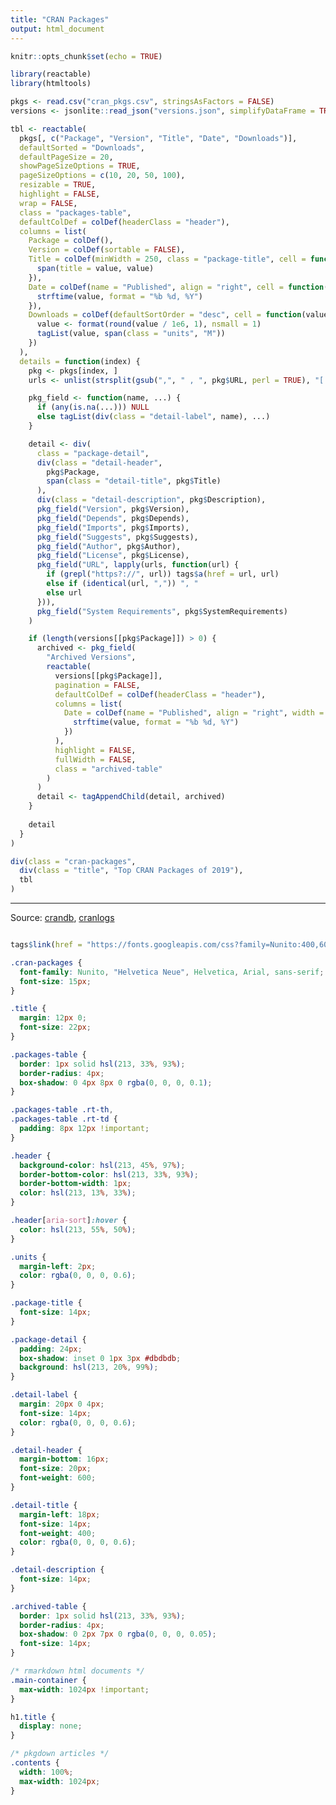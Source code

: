 ```yaml
---
title: "CRAN Packages"
output: html_document
---
```


```r
knitr::opts_chunk$set(echo = TRUE)
```

```r
library(reactable)
library(htmltools)

pkgs <- read.csv("cran_pkgs.csv", stringsAsFactors = FALSE)
versions <- jsonlite::read_json("versions.json", simplifyDataFrame = TRUE)

tbl <- reactable(
  pkgs[, c("Package", "Version", "Title", "Date", "Downloads")],
  defaultSorted = "Downloads",
  defaultPageSize = 20,
  showPageSizeOptions = TRUE,
  pageSizeOptions = c(10, 20, 50, 100),
  resizable = TRUE,
  highlight = FALSE,
  wrap = FALSE,
  class = "packages-table",
  defaultColDef = colDef(headerClass = "header"),
  columns = list(
    Package = colDef(),
    Version = colDef(sortable = FALSE),
    Title = colDef(minWidth = 250, class = "package-title", cell = function(value) {
      span(title = value, value)
    }),
    Date = colDef(name = "Published", align = "right", cell = function(value) {
      strftime(value, format = "%b %d, %Y")
    }),
    Downloads = colDef(defaultSortOrder = "desc", cell = function(value) {
      value <- format(round(value / 1e6, 1), nsmall = 1)
      tagList(value, span(class = "units", "M"))
    })
  ),
  details = function(index) {
    pkg <- pkgs[index, ]
    urls <- unlist(strsplit(gsub(",", " , ", pkg$URL, perl = TRUE), "[ \n]"))

    pkg_field <- function(name, ...) {
      if (any(is.na(...))) NULL
      else tagList(div(class = "detail-label", name), ...)
    }

    detail <- div(
      class = "package-detail",
      div(class = "detail-header", 
        pkg$Package,
        span(class = "detail-title", pkg$Title)
      ),
      div(class = "detail-description", pkg$Description),
      pkg_field("Version", pkg$Version),
      pkg_field("Depends", pkg$Depends),
      pkg_field("Imports", pkg$Imports),
      pkg_field("Suggests", pkg$Suggests),
      pkg_field("Author", pkg$Author),
      pkg_field("License", pkg$License),
      pkg_field("URL", lapply(urls, function(url) {
        if (grepl("https?://", url)) tags$a(href = url, url)
        else if (identical(url, ",")) ", "
        else url
      })),
      pkg_field("System Requirements", pkg$SystemRequirements)
    )

    if (length(versions[[pkg$Package]]) > 0) {
      archived <- pkg_field(
        "Archived Versions",
        reactable(
          versions[[pkg$Package]],
          pagination = FALSE,
          defaultColDef = colDef(headerClass = "header"),
          columns = list(
            Date = colDef(name = "Published", align = "right", width = 120, cell = function(value) {
              strftime(value, format = "%b %d, %Y")
            })
          ),
          highlight = FALSE,
          fullWidth = FALSE,
          class = "archived-table"
        )
      )
      detail <- tagAppendChild(detail, archived)
    }
    
    detail
  }
)

div(class = "cran-packages",
  div(class = "title", "Top CRAN Packages of 2019"),
  tbl
)
```

---

Source: [crandb](https://github.com/r-hub/crandb), [cranlogs](https://github.com/r-hub/cranlogs)

```r
```

```r
tags$link(href = "https://fonts.googleapis.com/css?family=Nunito:400,600,700&display=fallback", rel = "stylesheet")
```

```css
.cran-packages {
  font-family: Nunito, "Helvetica Neue", Helvetica, Arial, sans-serif;
  font-size: 15px;
}

.title {
  margin: 12px 0;
  font-size: 22px;
}

.packages-table {
  border: 1px solid hsl(213, 33%, 93%);
  border-radius: 4px;
  box-shadow: 0 4px 8px 0 rgba(0, 0, 0, 0.1);
}

.packages-table .rt-th,
.packages-table .rt-td {
  padding: 8px 12px !important;
}

.header {
  background-color: hsl(213, 45%, 97%);
  border-bottom-color: hsl(213, 33%, 93%);
  border-bottom-width: 1px;
  color: hsl(213, 13%, 33%);
}

.header[aria-sort]:hover {
  color: hsl(213, 55%, 50%);
}

.units {
  margin-left: 2px;
  color: rgba(0, 0, 0, 0.6);
}

.package-title {
  font-size: 14px;
}

.package-detail {
  padding: 24px;
  box-shadow: inset 0 1px 3px #dbdbdb;
  background: hsl(213, 20%, 99%);
}

.detail-label {
  margin: 20px 0 4px;  
  font-size: 14px;
  color: rgba(0, 0, 0, 0.6);
}

.detail-header {
  margin-bottom: 16px;
  font-size: 20px;
  font-weight: 600;
}

.detail-title {
  margin-left: 18px;
  font-size: 14px;
  font-weight: 400;
  color: rgba(0, 0, 0, 0.6);
}

.detail-description {
  font-size: 14px;
}

.archived-table {
  border: 1px solid hsl(213, 33%, 93%);
  border-radius: 4px;
  box-shadow: 0 2px 7px 0 rgba(0, 0, 0, 0.05);
  font-size: 14px;
}
```

```css
/* rmarkdown html documents */
.main-container {
  max-width: 1024px !important;
}

h1.title {
  display: none;
}

/* pkgdown articles */
.contents {
  width: 100%;
  max-width: 1024px;
}
```
